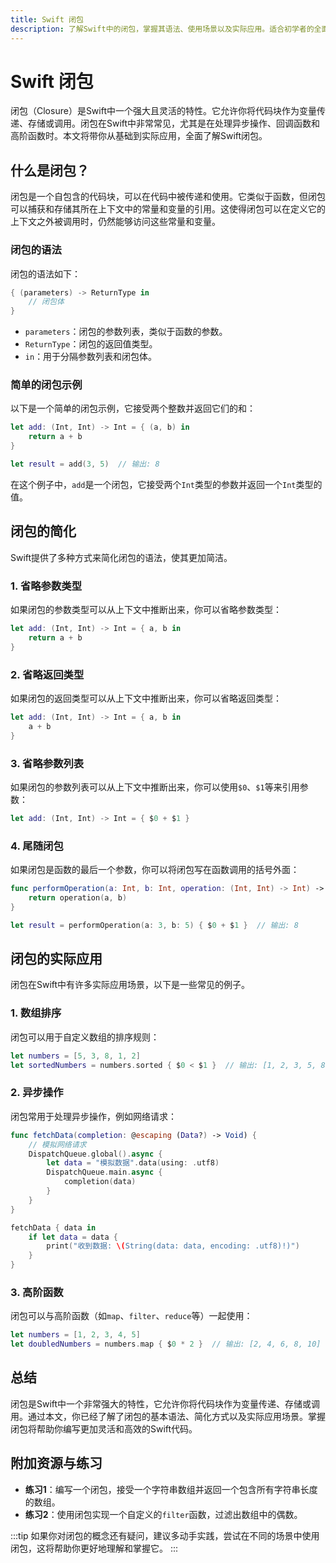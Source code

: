 ```yaml
---
title: Swift 闭包
description: 了解Swift中的闭包，掌握其语法、使用场景以及实际应用。适合初学者的全面指南。
---
```


# Swift 闭包

闭包（Closure）是Swift中一个强大且灵活的特性。它允许你将代码块作为变量传递、存储或调用。闭包在Swift中非常常见，尤其是在处理异步操作、回调函数和高阶函数时。本文将带你从基础到实际应用，全面了解Swift闭包。

## 什么是闭包？

闭包是一个自包含的代码块，可以在代码中被传递和使用。它类似于函数，但闭包可以捕获和存储其所在上下文中的常量和变量的引用。这使得闭包可以在定义它的上下文之外被调用时，仍然能够访问这些常量和变量。

### 闭包的语法

闭包的语法如下：

```swift
{ (parameters) -> ReturnType in
    // 闭包体
}
```

- `parameters`：闭包的参数列表，类似于函数的参数。
- `ReturnType`：闭包的返回值类型。
- `in`：用于分隔参数列表和闭包体。

### 简单的闭包示例

以下是一个简单的闭包示例，它接受两个整数并返回它们的和：

```swift
let add: (Int, Int) -> Int = { (a, b) in
    return a + b
}

let result = add(3, 5)  // 输出: 8
```

在这个例子中，`add`是一个闭包，它接受两个`Int`类型的参数并返回一个`Int`类型的值。

## 闭包的简化

Swift提供了多种方式来简化闭包的语法，使其更加简洁。

### 1. 省略参数类型

如果闭包的参数类型可以从上下文中推断出来，你可以省略参数类型：

```swift
let add: (Int, Int) -> Int = { a, b in
    return a + b
}
```

### 2. 省略返回类型

如果闭包的返回类型可以从上下文中推断出来，你可以省略返回类型：

```swift
let add: (Int, Int) -> Int = { a, b in
    a + b
}
```

### 3. 省略参数列表

如果闭包的参数列表可以从上下文中推断出来，你可以使用`$0`、`$1`等来引用参数：

```swift
let add: (Int, Int) -> Int = { $0 + $1 }
```

### 4. 尾随闭包

如果闭包是函数的最后一个参数，你可以将闭包写在函数调用的括号外面：

```swift
func performOperation(a: Int, b: Int, operation: (Int, Int) -> Int) -> Int {
    return operation(a, b)
}

let result = performOperation(a: 3, b: 5) { $0 + $1 }  // 输出: 8
```

## 闭包的实际应用

闭包在Swift中有许多实际应用场景，以下是一些常见的例子。

### 1. 数组排序

闭包可以用于自定义数组的排序规则：

```swift
let numbers = [5, 3, 8, 1, 2]
let sortedNumbers = numbers.sorted { $0 < $1 }  // 输出: [1, 2, 3, 5, 8]
```

### 2. 异步操作

闭包常用于处理异步操作，例如网络请求：

```swift
func fetchData(completion: @escaping (Data?) -> Void) {
    // 模拟网络请求
    DispatchQueue.global().async {
        let data = "模拟数据".data(using: .utf8)
        DispatchQueue.main.async {
            completion(data)
        }
    }
}

fetchData { data in
    if let data = data {
        print("收到数据: \(String(data: data, encoding: .utf8)!)")
    }
}
```

### 3. 高阶函数

闭包可以与高阶函数（如`map`、`filter`、`reduce`等）一起使用：

```swift
let numbers = [1, 2, 3, 4, 5]
let doubledNumbers = numbers.map { $0 * 2 }  // 输出: [2, 4, 6, 8, 10]
```

## 总结

闭包是Swift中一个非常强大的特性，它允许你将代码块作为变量传递、存储或调用。通过本文，你已经了解了闭包的基本语法、简化方式以及实际应用场景。掌握闭包将帮助你编写更加灵活和高效的Swift代码。

## 附加资源与练习

- **练习1**：编写一个闭包，接受一个字符串数组并返回一个包含所有字符串长度的数组。
- **练习2**：使用闭包实现一个自定义的`filter`函数，过滤出数组中的偶数。

:::tip
如果你对闭包的概念还有疑问，建议多动手实践，尝试在不同的场景中使用闭包，这将帮助你更好地理解和掌握它。
:::